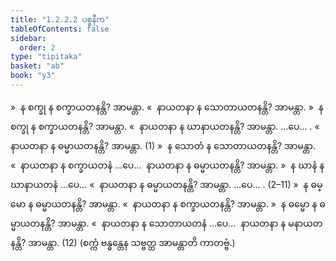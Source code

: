 ```yaml
---
title: "1.2.2.2 ပစ္စနီက"
tableOfContents: false
sidebar:
  order: 2
type: "tipitaka"
basket: "ab"
book: "y3"
---
```



<DynamicBreadcrumb />

<Division number="13" book="y3" e="ch" v="33" p="78">

<Paragraph number="265" book="y3">
»  န စက္ခု န စက္ခာယတနန္တိ? အာမန္တာ.
</Paragraph>

<Paragraph number="266" book="y3">
«  နာယတနာ န သောတာယတနန္တိ? အာမန္တာ.
</Paragraph>

<Paragraph number="267" book="y3">
»  န စက္ခု န စက္ခာယတနန္တိ? အာမန္တာ.
</Paragraph>

<Paragraph number="268" book="y3">
«  နာယတနာ န ဃာနာယတနန္တိ? အာမန္တာ. …ပေ… .
</Paragraph>

<Paragraph number="269" book="y3">
«  နာယတနာ န ဓမ္မာယတနန္တိ? အာမန္တာ. (1)
</Paragraph>

<Paragraph number="270" book="y3">
»  န သောတံ န သောတာယတနန္တိ? အာမန္တာ.
</Paragraph>

<Paragraph number="271" book="y3">
«  နာယတနာ န စက္ခာယတနံ …ပေ…  နာယတနာ န ဓမ္မာယတနန္တိ? အာမန္တာ.
</Paragraph>

<Paragraph number="272" book="y3">
»  န ဃာနံ န ဃာနာယတနံ …ပေ…
</Paragraph>

<Paragraph number="273" book="y3">
«  နာယတနာ န ဓမ္မာယတနန္တိ?
</Paragraph>

<Paragraph number="274" book="y3">
အာမန္တာ. …ပေ… . (2–11)
</Paragraph>

<Paragraph number="275" book="y3">
»  န ဓမ္မော န ဓမ္မာယတနန္တိ? အာမန္တာ.
</Paragraph>

<Paragraph number="276" book="y3">
«  နာယတနာ န စက္ခာယတနန္တိ? အာမန္တာ.
</Paragraph>

<Paragraph number="277" book="y3">
»  န ဓမ္မော န ဓမ္မာယတနန္တိ? အာမန္တာ.
</Paragraph>

<Paragraph number="278" book="y3">
«  နာယတနာ န သောတာယတနံ …ပေ…  နာယတနာ န မနာယတနန္တိ? အာမန္တာ. (12)
</Paragraph>

<Paragraph number="279" book="y3">
(စက္ကံ ဗန္ဓန္တေန သဗ္ဗတ္ထ အာမန္တာတိ ကာတဗ္ဗံ.)
</Paragraph>
</Division>